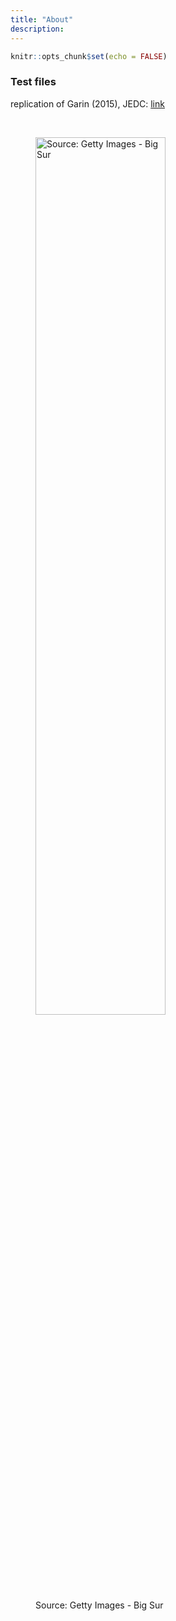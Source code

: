 ```yaml
---
title: "About"
description: 
---
```


```r
knitr::opts_chunk$set(echo = FALSE)
```
<base target="_blank">

<!-- The page is constructed by R markdown and CSS framework. -->


### Test files

<!-- [Open in a new tab](./files/sticky_wages.pdf) -->

<!-- ![sticky wages](./files/sticky_wages.pdf){height=300% width=95% }  -->

replication of Garin (2015), JEDC: <a href="https://drive.google.com/file/d/1Hwpb-SjchS4uyfVTnGunbu2WcUYhesEH/view?usp=sharing" target="_blank">link</a>


<br> 

![Source: Getty Images - Big Sur](images/image.jpg){height=60% width=70% } 


